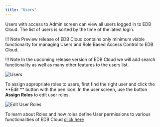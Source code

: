```yaml
---
title: "Users"
---
```

Users with access to Admin screen can  view all users logged in to EDB Cloud. The list of users  is sorted by the time of the latest login.

!!! Note
    Preview release of EDB Cloud contains only minimum viable functionality for managing Users and Role Based Access Control to EDB Cloud.

!!! Note
    In the upcoming release version of EDB Cloud we will add search functionality as well as many other features to the users list.

![Users](images/users.png "Users")

To assign appropriate roles to users, first find the right user and click the **Edit ** button with the pen icon. In the user screen, use the button  **Assign Roles**  to edit user roles.


![Edit User Roles](images/edit-user.png "Edit User Roles")

To learn about Roles and how roles define User permissions to various functionalities of EDB Cloud [click here](https://docs.google.com/document/d/13GyHBRYt8fpNINQU6JcqEnuJI7fv33tJzIaPF4_Pcp4/edit#)

